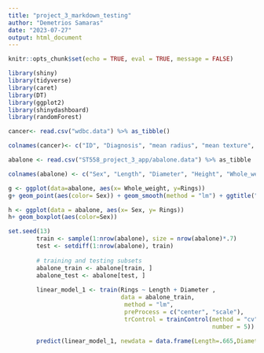 ```yaml
---
title: "project_3_markdown_testing"
author: "Demetrios Samaras"
date: "2023-07-27"
output: html_document
---
```


```r
knitr::opts_chunk$set(echo = TRUE, eval = TRUE, message = FALSE)
```


```r
library(shiny)
library(tidyverse)
library(caret)
library(DT)
library(ggplot2)
library(shinydashboard)
library(randomForest)

```


```r

cancer<- read.csv("wdbc.data") %>% as_tibble()

colnames(cancer)<- c("ID", "Diagnosis", "mean radius", "mean texture", "mean perimeter", "mean area", "mean smoothness", "mean compactness", "mean concavity", "mean concave points", "mean symmetry", "mean fractal dimension", "radius SE", "texture SE", "perimeter SE", "area SE", "smoothness SE", "compactness SE", "concavity SE", "concave points SE", "symmetry SE", "fractal dimension SE", "worst radius", "worst texture", "worst perimeter", "worst area", "worst smoothness", "worst compactness", "worst concavity", "worst concave points", "worst symmetry", "worst fractal dimension" )

```

```r

abalone <- read.csv("ST558_project_3_app/abalone.data") %>% as_tibble 

colnames(abalone) <- c("Sex", "Length", "Diameter", "Height", "Whole_weight", "Shucked_weight", "Viscera_weight",  "Shell_weight", "Rings" )

```

```r

g <- ggplot(data=abalone, aes(x= Whole_weight, y=Rings))
g+ geom_point(aes(color= Sex)) + geom_smooth(method = "lm") + ggtitle("scatterplot")

```

```r

h <- ggplot(data = abalone, aes(x= Sex, y= Rings))
h+ geom_boxplot(aes(color=Sex))
```

```r

set.seed(13) 
        train <- sample(1:nrow(abalone), size = nrow(abalone)*.7)
        test <- setdiff(1:nrow(abalone), train)
        
        # training and testing subsets
        abalone_train <- abalone[train, ]
        abalone_test <- abalone[test, ]
        
        linear_model_1 <- train(Rings ~ Length + Diameter , 
                                data = abalone_train,
                                 method = "lm",
                                 preProcess = c("center", "scale"),
                                 trControl = trainControl(method = "cv", 
                                                          number = 5))

        predict(linear_model_1, newdata = data.frame(Length=.665,Diameter=.525))
```





